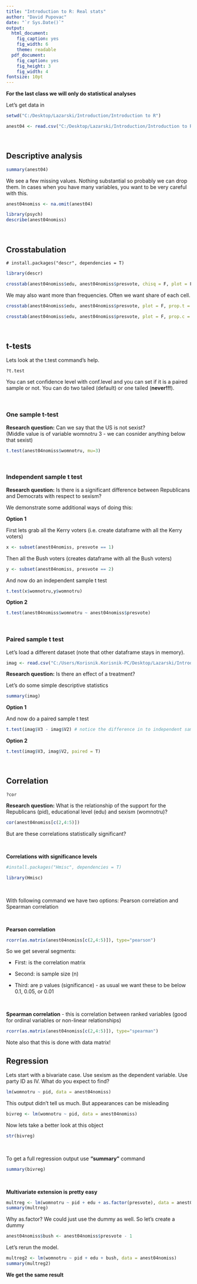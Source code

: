 ---
title: "Introduction to R: Real stats"
author: "David Pupovac"
date: "`r Sys.Date()`"
output:
  html_document:
    fig_caption: yes
    fig_width: 6
    theme: readable
  pdf_document:
    fig_caption: yes
    fig_height: 3
    fig_width: 4
fontsize: 10pt
---


**For the last class we will only do statistical analyses**

Let's get data in

```{R}
setwd("C:/Desktop/Lazarski/Introduction/Introduction to R")

anest04 <- read.csv("C:/Desktop/Lazarski/Introduction/Introduction to R/a02anes2004trimmed.csv")
```

<br>

## Descriptive analysis

```{R}
summary(anest04)
```

We see a few missing values.  Nothing substantial so probably we can drop them. In cases when you have many variables, you want to be very careful with this.

```{R}
anest04nomiss <- na.omit(anest04)

library(psych)
describe(anest04nomiss)
```

<br>

## Crosstabulation

```{}
# install.packages("descr", dependencies = T)
```

```{R}
library(descr)

crosstab(anest04nomiss$edu, anest04nomiss$presvote, chisq = F, plot = F)
```

We may also want more than frequencies.  Often we want share of each cell.

```{R}
crosstab(anest04nomiss$edu, anest04nomiss$presvote, plot = F, prop.t = T)

crosstab(anest04nomiss$edu, anest04nomiss$presvote, plot = F, prop.c = T)
```

<br>

## t-tests

Lets look at the t.test command's help.

```{}
?t.test
```

You can set confidence level with conf.level and you can set if it is a paired sample or not. You can do two tailed (default) or one tailed (**never!!!**).

<br>

### One sample t-test

**Research question:** Can we say that the US is not sexist?  
(Middle value is of variable womnotru  3 - we can cosnider anything below that sexist)

```{R}
t.test(anest04nomiss$womnotru, mu=3)
```

<br>

### Independent sample t test

**Research question:** Is there is a significant difference between Republicans and Democrats with respect to sexism?

We demonstrate some additional ways of doing this:

**Option  1**

First lets grab all the Kerry voters  (i.e. create dataframe with all the Kerry voters)
```{R}
x <- subset(anest04nomiss, presvote == 1)
```

Then all the Bush voters  (creates dataframe with all the Bush voters)
```{R}
y <- subset(anest04nomiss, presvote == 2)
```

And now do an independent sample t test
```{R}
t.test(x$womnotru,y$womnotru)
```

**Option 2**

```{R}
t.test(anest04nomiss$womnotru ~ anest04nomiss$presvote)
```

<br>

### Paired sample t test

Let's load a different dataset (note that other dataframe stays in memory).


```{R}
imag <- read.csv("C:/Users/Korisnik.Korisnik-PC/Desktop/Lazarski/Introduction to R/sixth_class_data/imaginationtherapy.csv", header = F)
```

**Research question:** Is there an effect of a treatment?

Let's do some simple descriptive statistics

```{R}
summary(imag)

```

**Option  1**

And now do a paired sample t test
```{R}
t.test(imag$V3 - imag$V2) # notice the difference in to independent samaple t test ( ~ vs. -)
```

**Option  2**

```{R}
t.test(imag$V3, imag$V2, paired = T)
```

<br>

## Correlation
```{}
?cor
```

**Research question:** What is the relationship of the support for the Republicans (pid), educational level (edu) and sexism (womnotru)?

```{R}
cor(anest04nomiss[c(2,4:5)])
```

But are these correlations statistically significant?

<br>

**Correlations with significance levels**

```{R}
#install.packages("Hmisc", dependencies = T)

library(Hmisc)
```

<br>

With following command we have two options: Pearson correlation and Spearman correlation

<br>

**Pearson correlation**

```{R}
rcorr(as.matrix(anest04nomiss[c(2,4:5)]), type="pearson") 
```

So we get  several segments:

-	First: is the correlation matrix

-	Second: is sample size (n)

-	Third: are p values (significance) - as usual we want these to be  below 0.1, 0.05, or 0.01

<br>

**Spearman correlation** - this is correlation between ranked variables (good for ordinal variables or non-linear relationships)

```{R}
rcorr(as.matrix(anest04nomiss[c(2,4:5)]), type="spearman")
```

Note also that this is done with data matrix!



## Regression

Lets start with a bivariate case.
Use sexism as the dependent variable.  Use party ID as IV.
What do you expect to find?

```{R}
lm(womnotru ~ pid, data = anest04nomiss)
```


This output didn't tell us much. But appearances can be misleading


```{R}
bivreg <- lm(womnotru ~ pid, data = anest04nomiss)
```

Now lets take a better look at this object

```{R}
str(bivreg)
```


<br>

To get a full regression output use **"summary"** command

```{R}
summary(bivreg)
```


<br>

**Multivariate extension is pretty easy**


```{R}
multreg <- lm(womnotru ~ pid + edu + as.factor(presvote), data = anest04nomiss)
summary(multreg)
```

Why as.factor?  We could just use the dummy as well. So let's create a dummy

```{R}
anest04nomiss$bush <- anest04nomiss$presvote - 1
```

Let's rerun the model.

```{R}
multreg2 <- lm(womnotru ~ pid + edu + bush, data = anest04nomiss)
summary(multreg2)
```

**We get the same result**
